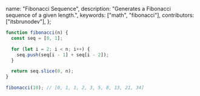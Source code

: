   name: "Fibonacci Sequence",
  description: "Generates a Fibonacci sequence of a given length.",
  keywords: ["math", "fibonacci"],
  contributors: ["itsbrunodev"],
};

```js
function fibonacci(n) {
  const seq = [0, 1];

  for (let i = 2; i < n; i++) {
    seq.push(seq[i - 1] + seq[i - 2]);
  }

  return seq.slice(0, n);
}
```

```js
fibonacci(10); // [0, 1, 1, 2, 3, 5, 8, 13, 21, 34]
```
